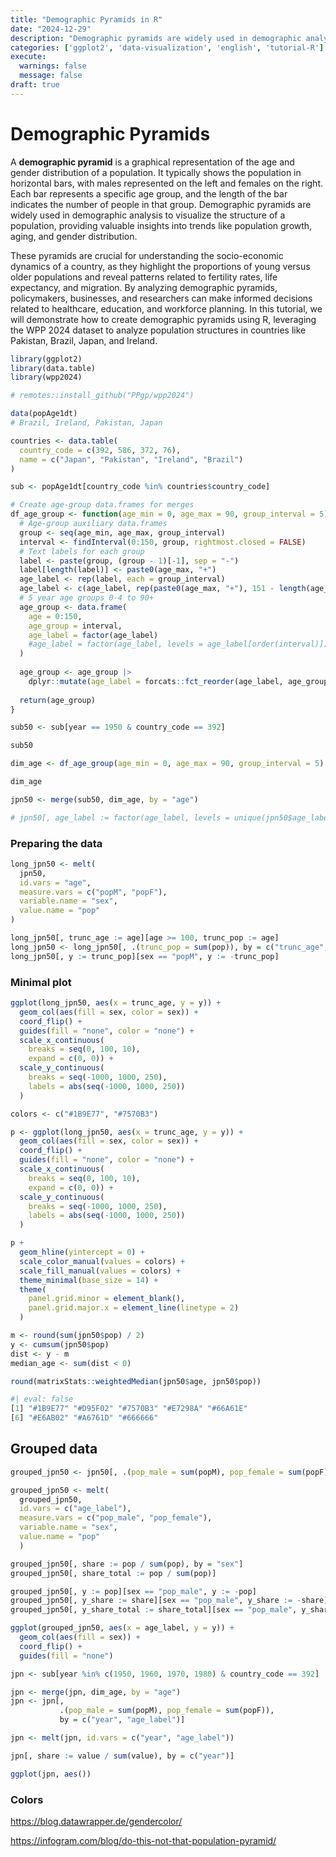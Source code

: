 ```yaml
---
title: "Demographic Pyramids in R"
date: "2024-12-29"
description: "Demographic pyramids are widely used in demographic analysis to visualize the structure of a population, providing valuable insights into trends like population growth, aging, and gender distribution. In this tutorial, we will demonstrate how to create demographic pyramids using R, leveraging the WPP 2024 dataset to analyze population structures in countries like Pakistan, Brazil, Japan, and Ireland."
categories: ['ggplot2', 'data-visualization', 'english', 'tutorial-R']
execute:
  warnings: false
  message: false
draft: true
---
```


# Demographic Pyramids

A **demographic pyramid** is a graphical representation of the age and gender distribution of a population. It typically shows the population in horizontal bars, with males represented on the left and females on the right. Each bar represents a specific age group, and the length of the bar indicates the number of people in that group. Demographic pyramids are widely used in demographic analysis to visualize the structure of a population, providing valuable insights into trends like population growth, aging, and gender distribution.

These pyramids are crucial for understanding the socio-economic dynamics of a country, as they highlight the proportions of young versus older populations and reveal patterns related to fertility rates, life expectancy, and migration. By analyzing demographic pyramids, policymakers, businesses, and researchers can make informed decisions related to healthcare, education, and workforce planning. In this tutorial, we will demonstrate how to create demographic pyramids using R, leveraging the WPP 2024 dataset to analyze population structures in countries like Pakistan, Brazil, Japan, and Ireland.

```r
library(ggplot2)
library(data.table)
library(wpp2024)

# remotes::install_github("PPgp/wpp2024")
```

```r
data(popAge1dt)
# Brazil, Ireland, Pakistan, Japan

countries <- data.table(
  country_code = c(392, 586, 372, 76),
  name = c("Japan", "Pakistan", "Ireland", "Brazil")
)

sub <- popAge1dt[country_code %in% countries$country_code]
```

```r
# Create age-group data.frames for merges
df_age_group <- function(age_min = 0, age_max = 90, group_interval = 5) {
  # Age-group auxiliary data.frames
  group <- seq(age_min, age_max, group_interval)
  interval <- findInterval(0:150, group, rightmost.closed = FALSE)
  # Text labels for each group
  label <- paste(group, (group - 1)[-1], sep = "-")
  label[length(label)] <- paste0(age_max, "+")
  age_label <- rep(label, each = group_interval)
  age_label <- c(age_label, rep(paste0(age_max, "+"), 151 - length(age_label)))
  # 5 year age groups 0-4 to 90+
  age_group <- data.frame(
    age = 0:150,
    age_group = interval,
    age_label = factor(age_label)
    #age_label = factor(age_label, levels = age_label[order(interval)])
  )
  
  age_group <- age_group |> 
    dplyr::mutate(age_label = forcats::fct_reorder(age_label, age_group))
  
  return(age_group)
}
```

```r
sub50 <- sub[year == 1950 & country_code == 392]

sub50
```

```r
dim_age <- df_age_group(age_min = 0, age_max = 90, group_interval = 5)

dim_age
```

```r
jpn50 <- merge(sub50, dim_age, by = "age")

# jpn50[, age_label := factor(age_label, levels = unique(jpn50$age_label))]
```

### Preparing the data

```r
long_jpn50 <- melt(
  jpn50,
  id.vars = "age",
  measure.vars = c("popM", "popF"),
  variable.name = "sex",
  value.name = "pop"
)

long_jpn50[, trunc_age := age][age >= 100, trunc_pop := age]
long_jpn50 <- long_jpn50[, .(trunc_pop = sum(pop)), by = c("trunc_age", "sex")]
long_jpn50[, y := trunc_pop][sex == "popM", y := -trunc_pop]
```

### Minimal plot

```r
ggplot(long_jpn50, aes(x = trunc_age, y = y)) +
  geom_col(aes(fill = sex, color = sex)) +
  coord_flip() +
  guides(fill = "none", color = "none") +
  scale_x_continuous(
    breaks = seq(0, 100, 10),
    expand = c(0, 0)) +
  scale_y_continuous(
    breaks = seq(-1000, 1000, 250),
    labels = abs(seq(-1000, 1000, 250))
  )
```

```r
colors <- c("#1B9E77", "#7570B3")

p <- ggplot(long_jpn50, aes(x = trunc_age, y = y)) +
  geom_col(aes(fill = sex, color = sex)) +
  coord_flip() +
  guides(fill = "none", color = "none") +
  scale_x_continuous(
    breaks = seq(0, 100, 10),
    expand = c(0, 0)) +
  scale_y_continuous(
    breaks = seq(-1000, 1000, 250),
    labels = abs(seq(-1000, 1000, 250))
  )

p + 
  geom_hline(yintercept = 0) +
  scale_color_manual(values = colors) +
  scale_fill_manual(values = colors) +
  theme_minimal(base_size = 14) +
  theme(
    panel.grid.minor = element_blank(),
    panel.grid.major.x = element_line(linetype = 2)
  )
```

```r
m <- round(sum(jpn50$pop) / 2)
y <- cumsum(jpn50$pop)
dist <- y - m
median_age <- sum(dist < 0)

round(matrixStats::weightedMedian(jpn50$age, jpn50$pop))
```

```r
#| eval: false
[1] "#1B9E77" "#D95F02" "#7570B3" "#E7298A" "#66A61E"
[6] "#E6AB02" "#A6761D" "#666666"
```

## Grouped data

```r
grouped_jpn50 <- jpn50[, .(pop_male = sum(popM), pop_female = sum(popF)), by = "age_label"]

grouped_jpn50 <- melt(
  grouped_jpn50,
  id.vars = c("age_label"),
  measure.vars = c("pop_male", "pop_female"),
  variable.name = "sex",
  value.name = "pop"
  )

grouped_jpn50[, share := pop / sum(pop), by = "sex"]
grouped_jpn50[, share_total := pop / sum(pop)]

grouped_jpn50[, y := pop][sex == "pop_male", y := -pop]
grouped_jpn50[, y_share := share][sex == "pop_male", y_share := -share]
grouped_jpn50[, y_share_total := share_total][sex == "pop_male", y_share := -share_total]
```

```r
ggplot(grouped_jpn50, aes(x = age_label, y = y)) +
  geom_col(aes(fill = sex)) +
  coord_flip() +
  guides(fill = "none")
```

```r
jpn <- sub[year %in% c(1950, 1960, 1970, 1980) & country_code == 392]
```

```r
jpn <- merge(jpn, dim_age, by = "age")
jpn <- jpn[,
           .(pop_male = sum(popM), pop_female = sum(popF)),
           by = c("year", "age_label")]

jpn <- melt(jpn, id.vars = c("year", "age_label"))

jpn[, share := value / sum(value), by = c("year")]

ggplot(jpn, aes())
```

### Colors

<https://blog.datawrapper.de/gendercolor/>

<https://infogram.com/blog/do-this-not-that-population-pyramid/>
